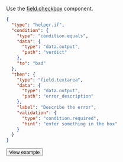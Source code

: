 Use the [field.checkbox](/docs/template-builder/reference/field.checkbox) component.

<Cut title="Show code">

```json
{
  "type": "helper.if",
  "condition": {
    "type": "condition.equals",
    "data": {
      "type": "data.output",
      "path": "verdict"
    },
    "to": "bad"
  },
  "then": {
    "type": "field.textarea",
    "data": {
      "type": "data.output",
      "path": "error_description"
    },
    "label": "Describe the error",
    "validation": {
      "type": "condition.required",
      "hint": "enter something in the box"
    }
  }
}
```

</Cut>

<Button themeColor="light" view="default" size="l" type="link" url="https://ya.cc/t/-Zd32wl73ttFQ3">View example</Button>